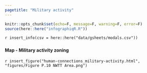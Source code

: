 ```yaml
---
pagetitle: "Military activity"
---
```


```r
knitr::opts_chunk$set(echo=F, message=F, warning=F, error=F)
source(here::here("infographiqR.R"))
```

`r insert_info(csv = here::here("data/gsheets/modals.csv"))`


### {.tabset}

#### Map - Military activity zoning

`r insert_figure("human-connections_military-activity.html", "figures/Figure P.10 NWTT Area.png")`
